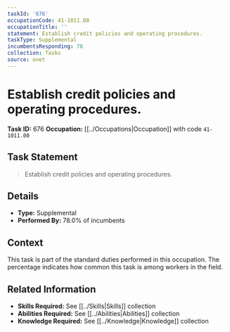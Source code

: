 ```yaml
---
taskId: '676'
occupationCode: 41-1011.00
occupationTitle: ''
statement: Establish credit policies and operating procedures.
taskType: Supplemental
incumbentsResponding: 78
collection: Tasks
source: onet
---
```

# Establish credit policies and operating procedures.

**Task ID:** 676
**Occupation:** [[../Occupations|Occupation]] with code `41-1011.00`

## Task Statement

> Establish credit policies and operating procedures.

## Details

- **Type:** Supplemental
- **Performed By:** 78.0% of incumbents

## Context

This task is part of the standard duties performed in this occupation. The percentage indicates how common this task is among workers in the field.

## Related Information

- **Skills Required:** See [[../Skills|Skills]] collection
- **Abilities Required:** See [[../Abilities|Abilities]] collection
- **Knowledge Required:** See [[../Knowledge|Knowledge]] collection

